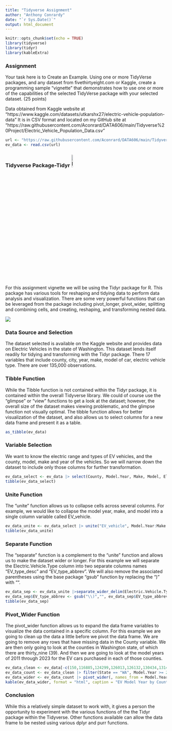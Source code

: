 ---
title: "Tidyverse Assignment"
author: "Anthony Conrardy"
date: "`r Sys.Date()`"
output: html_document
---

```{r setup, include=FALSE}
knitr::opts_chunk$set(echo = TRUE)
library(tidyverse)
library(tidyr)
library(kableExtra)
```

### Assignment
Your task here is to Create an Example.  Using one or more TidyVerse packages, and any dataset from fivethirtyeight.com or Kaggle, create a programming sample “vignette” that demonstrates how to use one or more of the capabilities of the selected TidyVerse package with your selected dataset. (25 points)

Data obtained from Kaggle website at "https://www.kaggle.com/datasets/utkarshx27/electric-vehicle-population-data"  It is in CSV format and located on my GitHub site at "https://raw.githubusercontent.com/Aconrard/DATA606/main/Tidyverse%20Project/Electric_Vehicle_Population_Data.csv"

```{r EVS}
url <- "https://raw.githubusercontent.com/Aconrard/DATA606/main/Tidyverse%20Project/Electric_Vehicle_Population_Data.csv"
ev_data <- read.csv(url)
```

### Tidyverse Package-Tidyr ![Logo](C:/Users/para2/Documents/R_Working_Directory/tidyr_logo.png){width=10%}

For this assignment vignette we will be using the Tidyr package for R.  This package has various tools for reshaping and tidying data to perform data analysis and visualization.  There are some very powerful functions that can be leveraged from the package including pivot_longer, pivot_wider, splitting and combining cells, and creating, reshaping, and transforming nested data.  

![](C:/Users/para2/Documents/R_Working_Directory/tidyr-thumbs.png)

### Data Source and Selection

The dataset selected is available on the Kaggle website and provides data on Electric Vehicles in the state of Washington.  This dataset lends itself readily for tidying and transforming with the Tidyr package. There 17 variables that include county, city, year, make, model of car, electric vehicle type. There are over 135,000 observations.

### Tibble Function

While the Tibble function is not contained within the Tidyr package, it is contained within the overall Tidyverse library.  We could of course use the "glimpse" or "view" functions to get a look at the dataset; however, the overall size of the dataset makes viewing problematic, and the glimpse function not visually optimal.  The tibble function allows for better visualization of the dataset, and also allows us to select columns for a new data frame and present it as a table.

```{r data}
as_tibble(ev_data)
```

### Variable Selection

We want to know the electric range and types of EV vehicles, and the county, model, make and year of the vehicles.  So we will narrow down the dataset to include only those columns for further transformation.

```{r Variable Selection}
ev_data_select <- ev_data |> select(County, Model.Year, Make, Model, Electric.Vehicle.Type, Electric.Range)
tibble(ev_data_select)
```

### Unite Function

The "unite" function allows us to collapse cells across several columns.  For example, we would like to collapse the model year, make, and model into a single column variable called EV_vehicle.
```{r unite, warning=FALSE}
ev_data_unite <- ev_data_select |> unite("EV_vehicle", Model.Year:Make:Model, sep = " ", na.rm = TRUE)
tibble(ev_data_unite)
```

### Separate Function

The "separate" function is a complement to the "unite" function and allows us to make the dataset wider or longer.  For this example we will separate the Electric.Vehicle.Type column into two separate columns names "EV_type_desc" and "EV_type_abbrev".  We will also remove the associated parentheses using the base package "gsub" function by replacing the ")" with "". 
```{r separate_wider_delim}
ev_data_sep <- ev_data_unite |>separate_wider_delim(Electric.Vehicle.Type, delim = "(", names = c("EV_type_desc", "EV_type_abbrev"))
ev_data_sep$EV_type_abbrev <- gsub("\\)","", ev_data_sep$EV_type_abbrev)
tibble(ev_data_sep)
```

### Pivot_Wider Function

The pivot_wider function allows us to expand the data frame variables to visualize the data contained in a specific column.  For this example we are going to clean up the data a little before we pivot the data frame.  We are going to remove any rows that have missing data in the County variable.  We are then only going to look at the counties in Washington state, of which there are thirty_nine (39).  And then we are going to look at the model years of 2011 through 2023 for the EV cars purchased in each of those counties.  

```{r grouping, warning=FALSE}
ev_data_clean <- ev_data[-c(150,116885,124299,126013,126132,130434,131492,131587),]
ev_data_count <- ev_data_clean |> filter(State == "WA", Model.Year >= 2011 & Model.Year < 2024) |> group_by(County, Model.Year) |> summarise(count=n())
ev_data_wider <- ev_data_count |> pivot_wider(, names_from = Model.Year, values_from = count)
kable(ev_data_wider, format = "html", caption = "EV Model Year by County") |> kable_classic_2()
```

### Conclusion

While this a relatively simple dataset to work with, it gives a person the opportunity to experiment with the various functions of the the Tidyr package within the Tidyverse.  Other functions available can allow the data frame to be nested using various dplyr and purr functions. 
